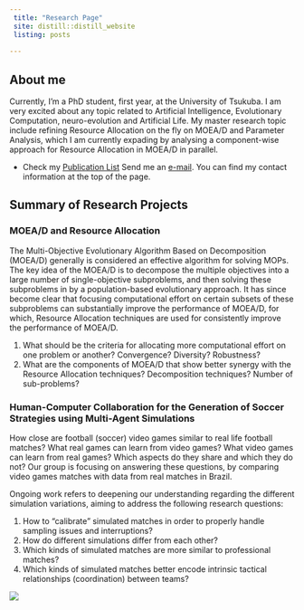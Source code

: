 ```yaml
---
 title: "Research Page"
 site: distill::distill_website
 listing: posts
 
---
```

 
<div class="column-right">

# About me

Currently, I'm a PhD student, first year, at the University of Tsukuba. I am very excited about any topic related to Artificial Intelligence, Evolutionary Computation, neuro-evolution and Artificial Life. My master research topic include refining Resource Allocation on the fly on MOEA/D and Parameter Analysis, which I am currently expading by analysing a component-wise approach for Resource Allocation in MOEA/D in parallel.



- Check my [Publication List](https://yclavinas.github.io/publications.html)
Send me an [e-mail](mailto:lavinas.yuri.xp@alumni.tsukuba.ac.jp). You can find my contact information at the top of the page.



## Summary of Research Projects

### MOEA/D and Resource Allocation

The Multi-Objective Evolutionary Algorithm Based on Decomposition (MOEA/D) generally is considered an effective algorithm for solving MOPs. The key idea of the MOEA/D is to decompose the multiple objectives into a large number of single-objective subproblems, and then solving these subproblems in by a population-based evolutionary approach. It has since become clear that focusing computational effort on certain subsets of these subproblems can substantially improve the performance of MOEA/D, for which, Resource Allocation techniques are used for consistently improve the performance of MOEA/D. 

1. What should be the criteria for allocating more computational effort on one problem or another? Convergence? Diversity? Robustness? 
2. What are the components of MOEA/D that show better synergy with the Resource Allocation techniques? Decomposition techniques? Number of sub-problems?

### Human-Computer Collaboration for the Generation of Soccer Strategies using Multi-Agent Simulations

How close are football (soccer) video games similar to real life football matches? What real games can learn from video games? What video games can learn from real games? Which aspects do they share and which they do not? Our group is focusing on answering these questions, by comparing video games matches with data from real matches in Brazil.

Ongoing work refers to deepening our understanding regarding the different simulation variations, aiming to address the following research questions:

1. How to "calibrate" simulated matches in order to properly handle sampling issues and interruptions?
2. How do different simulations differ from each other?
3. Which kinds of simulated matches are more similar to professional matches?
4. Which kinds of simulated matches better encode intrinsic tactical relationships (coordination) between teams?
</div>
<div class="column-left">
![](imgs/myself.jpg)
</div>
